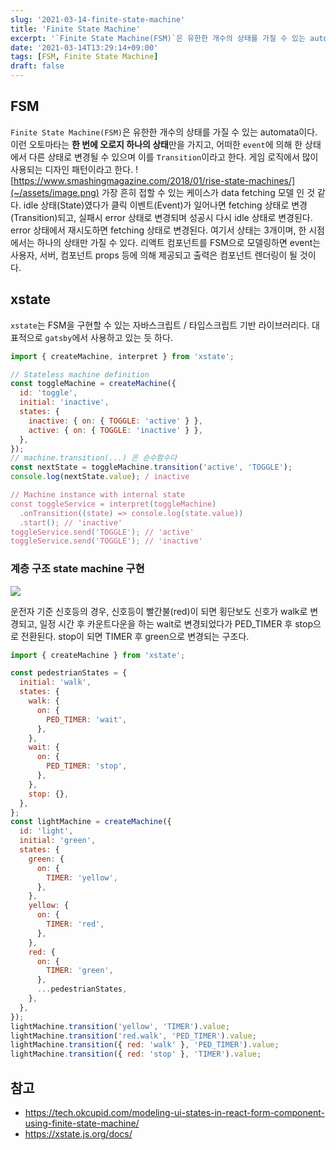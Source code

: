 ```yaml
---
slug: '2021-03-14-finite-state-machine'
title: 'Finite State Machine'
excerpt: '`Finite State Machine(FSM)`은 유한한 개수의 상태를 가질 수 있는 automata이다.'
date: '2021-03-14T13:29:14+09:00'
tags: [FSM, Finite State Machine]
draft: false
---
```


## FSM

`Finite State Machine(FSM)`은 유한한 개수의 상태를 가질 수 있는 automata이다. 이런 오토마타는 **한 번에 오로지 하나의 상태**만을 가지고, 어떠한 `event`에 의해 한 상태에서 다른 상태로 변경될 수 있으며 이를 `Transition`이라고 한다. 게임 로직에서 많이 사용되는 디자인 패턴이라고 한다.
![https://www.smashingmagazine.com/2018/01/rise-state-machines/](~/assets/image.png)
가장 흔히 접할 수 있는 케이스가 data fetching 모델 인 것 같다. idle 상태(State)였다가 클릭 이벤트(Event)가 일어나면 fetching 상태로 변경(Transition)되고, 실패시 error 상태로 변경되며 성공시 다시 idle 상태로 변경된다. error 상태에서 재시도하면 fetching 상태로 변경된다. 여기서 상태는 3개이며, 한 시점에서는 하나의 상태만 가질 수 있다.
리액트 컴포넌트를 FSM으로 모델링하면 event는 사용자, 서버, 컴포넌트 props 등에 의해 제공되고 출력은 컴포넌트 렌더링이 될 것이다.

## xstate

`xstate`는 FSM을 구현할 수 있는 자바스크립트 / 타입스크립트 기반 라이브러리다. 대표적으로 `gatsby`에서 사용하고 있는 듯 하다.

```js
import { createMachine, interpret } from 'xstate';

// Stateless machine definition
const toggleMachine = createMachine({
  id: 'toggle',
  initial: 'inactive',
  states: {
    inactive: { on: { TOGGLE: 'active' } },
    active: { on: { TOGGLE: 'inactive' } },
  },
});
// machine.transition(...) 은 순수함수다
const nextState = toggleMachine.transition('active', 'TOGGLE');
console.log(nextState.value); / inactive

// Machine instance with internal state
const toggleService = interpret(toggleMachine)
  .onTransition((state) => console.log(state.value))
  .start(); // 'inactive'
toggleService.send('TOGGLE'); // 'active'
toggleService.send('TOGGLE'); // 'inactive'
```

### 계층 구조 state machine 구현

![](~/assets/image-1.png)

운전자 기준 신호등의 경우, 신호등이 빨간불(red)이 되면 횡단보도 신호가 walk로 변경되고, 일정 시간 후 카운트다운을 하는 wait로 변경되었다가 PED_TIMER 후 stop으로 전환된다. stop이 되면 TIMER 후 green으로 변경되는 구조다.

```js
import { createMachine } from 'xstate';

const pedestrianStates = {
  initial: 'walk',
  states: {
    walk: {
      on: {
        PED_TIMER: 'wait',
      },
    },
    wait: {
      on: {
        PED_TIMER: 'stop',
      },
    },
    stop: {},
  },
};
const lightMachine = createMachine({
  id: 'light',
  initial: 'green',
  states: {
    green: {
      on: {
        TIMER: 'yellow',
      },
    },
    yellow: {
      on: {
        TIMER: 'red',
      },
    },
    red: {
      on: {
        TIMER: 'green',
      },
      ...pedestrianStates,
    },
  },
});
lightMachine.transition('yellow', 'TIMER').value;
lightMachine.transition('red.walk', 'PED_TIMER').value;
lightMachine.transition({ red: 'walk' }, 'PED_TIMER').value;
lightMachine.transition({ red: 'stop' }, 'TIMER').value;
```

## 참고

- https://tech.okcupid.com/modeling-ui-states-in-react-form-component-using-finite-state-machine/
- https://xstate.js.org/docs/
